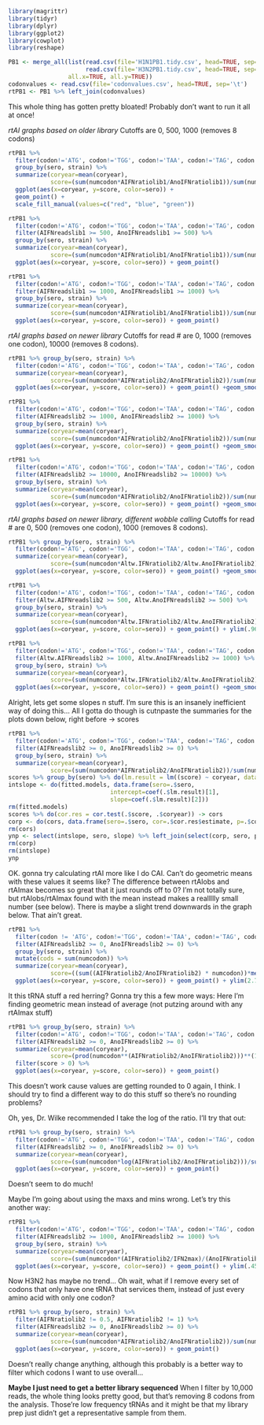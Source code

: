 ```r
library(magrittr)
library(tidyr)
library(dplyr)
library(ggplot2)
library(cowplot)
library(reshape)
```
```r
PB1 <- merge_all(list(read.csv(file='H1N1PB1.tidy.csv', head=TRUE, sep='\t'), 
                      read.csv(file='H3N2PB1.tidy.csv', head=TRUE, sep='\t'),
                 all.x=TRUE, all.y=TRUE))
codonvalues <- read.csv(file='codonvalues.csv', head=TRUE, sep='\t')
rtPB1 <- PB1 %>% left_join(codonvalues)
```

This whole thing has gotten pretty bloated!  Probably don't want to run it all at once!

*rtAI graphs based on older library*
Cutoffs are 0, 500, 1000 (removes 8 codons)
```r
rtPB1 %>% 
  filter(codon!='ATG', codon!='TGG', codon!='TAA', codon!='TAG', codon!='TGA') %>%
  group_by(sero, strain) %>%
  summarize(coryear=mean(coryear),
            score=(sum(numcodon*AIFNratiolib1/AnoIFNratiolib1))/sum(numcodon)) %>%
  ggplot(aes(x=coryear, y=score, color=sero)) + 
  geom_point() + 
  scale_fill_manual(values=c("red", "blue", "green"))

rtPB1 %>% 
  filter(codon!='ATG', codon!='TGG', codon!='TAA', codon!='TAG', codon!='TGA') %>% 
  filter(AIFNreadslib1 >= 500, AnoIFNreadslib1 >= 500) %>% 
  group_by(sero, strain) %>%
  summarize(coryear=mean(coryear),
            score=(sum(numcodon*AIFNratiolib1/AnoIFNratiolib1))/sum(numcodon)) %>%
  ggplot(aes(x=coryear, y=score, color=sero)) + geom_point()

rtPB1 %>% 
  filter(codon!='ATG', codon!='TGG', codon!='TAA', codon!='TAG', codon!='TGA') %>% 
  filter(AIFNreadslib1 >= 1000, AnoIFNreadslib1 >= 1000) %>% 
  group_by(sero, strain) %>%
  summarize(coryear=mean(coryear),
            score=(sum(numcodon*AIFNratiolib1/AnoIFNratiolib1))/sum(numcodon)) %>%
  ggplot(aes(x=coryear, y=score, color=sero)) + geom_point()
```

*rtAI graphs based on newer library*
Cutoffs for read # are 0, 1000 (removes one codon), 10000 (removes 8 codons).
```r
rtPB1 %>% group_by(sero, strain) %>% 
  filter(codon!='ATG', codon!='TGG', codon!='TAA', codon!='TAG', codon!='TGA') %>%
  summarize(coryear=mean(coryear),
            score=(sum(numcodon*AIFNratiolib2/AnoIFNratiolib2))/sum(numcodon)) %>%
  ggplot(aes(x=coryear, y=score, color=sero)) + geom_point() +geom_smooth(method='lm', se=FALSE)

rtPB1 %>% 
  filter(codon!='ATG', codon!='TGG', codon!='TAA', codon!='TAG', codon!='TGA') %>% 
  filter(AIFNreadslib2 >= 1000, AnoIFNreadslib2 >= 1000) %>% 
  group_by(sero, strain) %>%
  summarize(coryear=mean(coryear),
            score=(sum(numcodon*AIFNratiolib2/AnoIFNratiolib2))/sum(numcodon)) %>%
  ggplot(aes(x=coryear, y=score, color=sero)) + geom_point() +geom_smooth(method='lm', se=FALSE)

rtPB1 %>% 
  filter(codon!='ATG', codon!='TGG', codon!='TAA', codon!='TAG', codon!='TGA') %>% 
  filter(AIFNreadslib2 >= 10000, AnoIFNreadslib2 >= 10000) %>% 
  group_by(sero, strain) %>%
  summarize(coryear=mean(coryear),
            score=(sum(numcodon*AIFNratiolib2/AnoIFNratiolib2))/sum(numcodon)) %>%
  ggplot(aes(x=coryear, y=score, color=sero)) + geom_point() +geom_smooth(method='lm', se=FALSE)
```


*rtAI graphs based on newer library, different wobble calling*
Cutoffs for read # are 0, 500 (removes one codon), 1000 (removes 8 codons).
```r
rtPB1 %>% group_by(sero, strain) %>% 
  filter(codon!='ATG', codon!='TGG', codon!='TAA', codon!='TAG', codon!='TGA') %>%
  summarize(coryear=mean(coryear),
            score=(sum(numcodon*Altw.IFNratiolib2/Altw.AnoIFNratiolib2))/sum(numcodon)) %>%
  ggplot(aes(x=coryear, y=score, color=sero)) + geom_point() +geom_smooth(method='lm', se=FALSE)

rtPB1 %>% 
  filter(codon!='ATG', codon!='TGG', codon!='TAA', codon!='TAG', codon!='TGA') %>% 
  filter(Altw.AIFNreadslib2 >= 500, Altw.AnoIFNreadslib2 >= 500) %>% 
  group_by(sero, strain) %>%
  summarize(coryear=mean(coryear),
            score=(sum(numcodon*Altw.IFNratiolib2/Altw.AnoIFNratiolib2))/sum(numcodon)) %>%
  ggplot(aes(x=coryear, y=score, color=sero)) + geom_point() + ylim(.965, .98) +geom_smooth(method='lm', se=FALSE)

rtPB1 %>% 
  filter(codon!='ATG', codon!='TGG', codon!='TAA', codon!='TAG', codon!='TGA') %>% 
  filter(Altw.AIFNreadslib2 >= 1000, Altw.AnoIFNreadslib2 >= 1000) %>% 
  group_by(sero, strain) %>%
  summarize(coryear=mean(coryear),
            score=(sum(numcodon*Altw.IFNratiolib2/Altw.AnoIFNratiolib2))/sum(numcodon)) %>%
  ggplot(aes(x=coryear, y=score, color=sero)) + geom_point() +geom_smooth(method='lm', se=FALSE)
```

Alright, lets get some slopes n stuff.  I'm sure this is an insanely inefficient way of doing this...  All I gotta do though is cutnpaste the summaries for the plots down below, right before -> scores
```r
rtPB1 %>% 
  filter(codon!='ATG', codon!='TGG', codon!='TAA', codon!='TAG', codon!='TGA') %>% 
  filter(AIFNreadslib2 >= 0, AnoIFNreadslib2 >= 0) %>% 
  group_by(sero, strain) %>%
  summarize(coryear=mean(coryear),
            score=(sum(numcodon*AIFNratiolib2/AnoIFNratiolib2))/sum(numcodon)) -> scores
scores %>% group_by(sero) %>% do(lm.result = lm((score) ~ coryear, data=.)) -> fitted.models
intslope <- do(fitted.models, data.frame(sero=.$sero, 
                             intercept=coef(.$lm.result)[1], 
                             slope=coef(.$lm.result)[2]))
rm(fitted.models)
scores %>% do(cor.res = cor.test(.$score, .$coryear)) -> cors
corp <- do(cors, data.frame(sero=.$sero, cor=.$cor.res$estimate, p=.$cor.res$p.value))
rm(cors)
ynp <- select(intslope, sero, slope) %>% left_join(select(corp, sero, p))
rm(corp)
rm(intslope)
ynp
```









OK.  gonna try calculating rtAI more like I do CAI.
Can't do geometric means with these values it seems like?  The difference between rtAIobs and rtAImax becomes so great that it just rounds off to 0?  I'm not totally sure, but rtAIobs/rtAImax found with the mean instead makes a reallllly small number (see below).  There is maybe a slight trend downwards in the graph below. That ain't great.
```r
rtPB1 %>% 
  filter(codon != 'ATG', codon!='TGG', codon!='TAA', codon!='TAG', codon!='TGA') %>% 
  filter(AIFNreadslib2 >= 0, AnoIFNreadslib2 >= 0) %>%
  group_by(sero, strain) %>% 
  mutate(cods = sum(numcodon)) %>% 
  summarize(coryear=mean(coryear),
            score=((sum((AIFNratiolib2/AnoIFNratiolib2) * numcodon))*mean(1/cods))/((sum((IFN2max/noIFN2min) * numcodon)))*mean(1/cods)) %>%
  ggplot(aes(x=coryear, y=score, color=sero)) + geom_point() + ylim(2.7e-07, 3.1e-07)
```


It this tRNA stuff a red herring?  Gonna try this a few more ways:
Here I'm finding geometric mean instead of average (not putzing around with any rtAImax stuff)
```r
rtPB1 %>% group_by(sero, strain) %>% 
  filter(codon!='ATG', codon!='TGG', codon!='TAA', codon!='TAG', codon!='TGA') %>% 
  filter(AIFNreadslib2 >= 0, AnoIFNreadslib2 >= 0) %>%
  summarize(coryear=mean(coryear),
            score=(prod(numcodon**(AIFNratiolib2/AnoIFNratiolib2)))**(1/sum(numcodon))) %>% 
  filter(score > 0) %>%
  ggplot(aes(x=coryear, y=score, color=sero)) + geom_point()
```
This doesn't work cause values are getting rounded to 0 again, I think.  I should try to find a different way to do this stuff so there's no rounding problems?

Oh, yes, Dr. Wilke recommended I take the log of the ratio.  I'll try that out:
```r
rtPB1 %>% group_by(sero, strain) %>% 
  filter(codon!='ATG', codon!='TGG', codon!='TAA', codon!='TAG', codon!='TGA') %>% 
  filter(AIFNreadslib2 >= 0, AnoIFNreadslib2 >= 0) %>%
  summarize(coryear=mean(coryear),
            score=(sum(numcodon*log(AIFNratiolib2/AnoIFNratiolib2)))/sum(numcodon)) %>%
  ggplot(aes(x=coryear, y=score, color=sero)) + geom_point()
```

Doesn't seem to do much!

Maybe I'm going about using the maxs and mins wrong.  Let's try this another way:
```r
rtPB1 %>% 
  filter(codon!='ATG', codon!='TGG', codon!='TAA', codon!='TAG', codon!='TGA') %>% 
  filter(AIFNreadslib2 >= 1000, AnoIFNreadslib2 >= 1000) %>% 
  group_by(sero, strain) %>%
  summarize(coryear=mean(coryear),
            score=(sum(numcodon*(AIFNratiolib2/IFN2max)/(AnoIFNratiolib2/noIFN2min)))/sum(numcodon)) %>%
  ggplot(aes(x=coryear, y=score, color=sero)) + geom_point() + ylim(.45, .475)
```

Now H3N2 has maybe no trend...
Oh wait, what if I remove every set of codons that only have one tRNA that services them, instead of just every amino acid with only one codon?
```r
rtPB1 %>% group_by(sero, strain) %>% 
  filter(AIFNratiolib2 != 0.5, AIFNratiolib2 != 1) %>% 
  filter(AIFNreadslib2 >= 0, AnoIFNreadslib2 >= 0) %>% 
  summarize(coryear=mean(coryear),
            score=(sum(numcodon*AIFNratiolib2/AnoIFNratiolib2))/sum(numcodon)) %>%
  ggplot(aes(x=coryear, y=score, color=sero)) + geom_point()
```
Doesn't really change anything, although this probably is a better way to filter which codons I want to use overall...

__Maybe I just need to get a better library sequenced__
When I filter by 10,000 reads, the whole thing looks pretty good, but that's removing 8 codons from the analysis.  Those're low frequency tRNAs and it might be that my library prep just didn't get a representative sample from them.